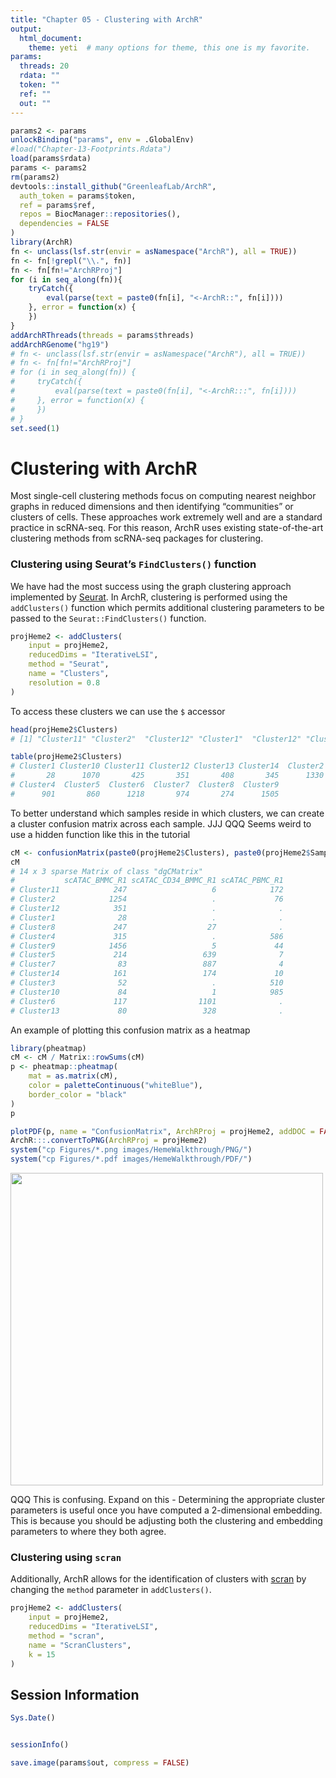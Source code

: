 ```yaml
---
title: "Chapter 05 - Clustering with ArchR"
output:
  html_document:
    theme: yeti  # many options for theme, this one is my favorite.
params:
  threads: 20
  rdata: ""
  token: ""
  ref: ""
  out: ""
---
```


```r
params2 <- params
unlockBinding("params", env = .GlobalEnv)
#load("Chapter-13-Footprints.Rdata")
load(params$rdata)
params <- params2
rm(params2)
devtools::install_github("GreenleafLab/ArchR", 
  auth_token = params$token, 
  ref = params$ref,
  repos = BiocManager::repositories(),
  dependencies = FALSE
)
library(ArchR)
fn <- unclass(lsf.str(envir = asNamespace("ArchR"), all = TRUE))
fn <- fn[!grepl("\\.", fn)]
fn <- fn[fn!="ArchRProj"]
for (i in seq_along(fn)){
    tryCatch({
        eval(parse(text = paste0(fn[i], "<-ArchR::", fn[i])))
    }, error = function(x) {
    })
}
addArchRThreads(threads = params$threads)
addArchRGenome("hg19")
# fn <- unclass(lsf.str(envir = asNamespace("ArchR"), all = TRUE))
# fn <- fn[fn!="ArchRProj"]
# for (i in seq_along(fn)) {
#     tryCatch({
#         eval(parse(text = paste0(fn[i], "<-ArchR:::", fn[i])))
#     }, error = function(x) {
#     })
# }
set.seed(1)
```

# Clustering with ArchR

Most single-cell clustering methods focus on computing nearest neighbor graphs in reduced dimensions and then identifying "communities" or clusters of cells. These approaches work extremely well and are a standard practice in scRNA-seq. For this reason, ArchR uses existing state-of-the-art clustering methods from scRNA-seq packages for clustering.

### Clustering using Seurat's `FindClusters()` function
We have had the most success using the graph clustering approach implemented by [Seurat](https://github.com/satijalab/seurat). In ArchR, clustering is performed using the `addClusters()` function which permits additional clustering parameters to be passed to the `Seurat::FindClusters()` function.

```r
projHeme2 <- addClusters(
	input = projHeme2,
    reducedDims = "IterativeLSI",
    method = "Seurat",
    name = "Clusters",
    resolution = 0.8
)
```

To access these clusters we can use the `$` accessor

```r
head(projHeme2$Clusters)
# [1] "Cluster11" "Cluster2"  "Cluster12" "Cluster1"  "Cluster12" "Cluster8"

table(projHeme2$Clusters)
# Cluster1 Cluster10 Cluster11 Cluster12 Cluster13 Cluster14  Cluster2  Cluster3 
#       28      1070       425       351       408       345      1330       562 
# Cluster4  Cluster5  Cluster6  Cluster7  Cluster8  Cluster9 
#      901       860      1218       974       274      1505
```

To better understand which samples reside in which clusters, we can create a cluster confusion matrix across each sample. JJJ
QQQ Seems weird to use a hidden function like this in the tutorial

```r
cM <- confusionMatrix(paste0(projHeme2$Clusters), paste0(projHeme2$Sample))
cM
# 14 x 3 sparse Matrix of class "dgCMatrix"
#           scATAC_BMMC_R1 scATAC_CD34_BMMC_R1 scATAC_PBMC_R1
# Cluster11            247                   6            172
# Cluster2            1254                   .             76
# Cluster12            351                   .              .
# Cluster1              28                   .              .
# Cluster8             247                  27              .
# Cluster4             315                   .            586
# Cluster9            1456                   5             44
# Cluster5             214                 639              7
# Cluster7              83                 887              4
# Cluster14            161                 174             10
# Cluster3              52                   .            510
# Cluster10             84                   1            985
# Cluster6             117                1101              .
# Cluster13             80                 328              .
```

An example of plotting this confusion matrix as a heatmap

```r
library(pheatmap)
cM <- cM / Matrix::rowSums(cM)
p <- pheatmap::pheatmap(
    mat = as.matrix(cM), 
    color = paletteContinuous("whiteBlue"), 
    border_color = "black"
)
p
```

```r
plotPDF(p, name = "ConfusionMatrix", ArchRProj = projHeme2, addDOC = FALSE)
ArchR:::.convertToPNG(ArchRProj = projHeme2)
system("cp Figures/*.png images/HemeWalkthrough/PNG/")
system("cp Figures/*.pdf images/HemeWalkthrough/PDF/")
```

![](images/HemeWalkthrough/PNG/ConfusionMatrix_1.png){width=500 height=500}

QQQ This is confusing. Expand on this - Determining the appropriate cluster parameters is useful once you have computed a 2-dimensional embedding. This is because you should be adjusting both the clustering and embedding parameters to where they both agree. 

### Clustering using `scran`

Additionally, ArchR allows for the identification of clusters with [scran](https://bioconductor.org/packages/release/bioc/html/scran.html) by changing the `method` parameter in `addClusters()`.

```r
projHeme2 <- addClusters(
    input = projHeme2,
    reducedDims = "IterativeLSI",
    method = "scran",
    name = "ScranClusters",
    k = 15
)
```

## Session Information

```r
Sys.Date()


sessionInfo()
```

```r
save.image(params$out, compress = FALSE)
```